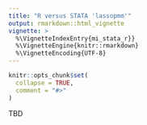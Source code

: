 ```yaml
---
title: "R versus STATA 'lassopmm'"
output: rmarkdown::html_vignette
vignette: >
  %\VignetteIndexEntry{mi_stata_r}}
  %\VignetteEngine{knitr::rmarkdown}
  %\VignetteEncoding{UTF-8}
---
```



```r
knitr::opts_chunk$set(
  collapse = TRUE,
  comment = "#>"
)
```



TBD 


